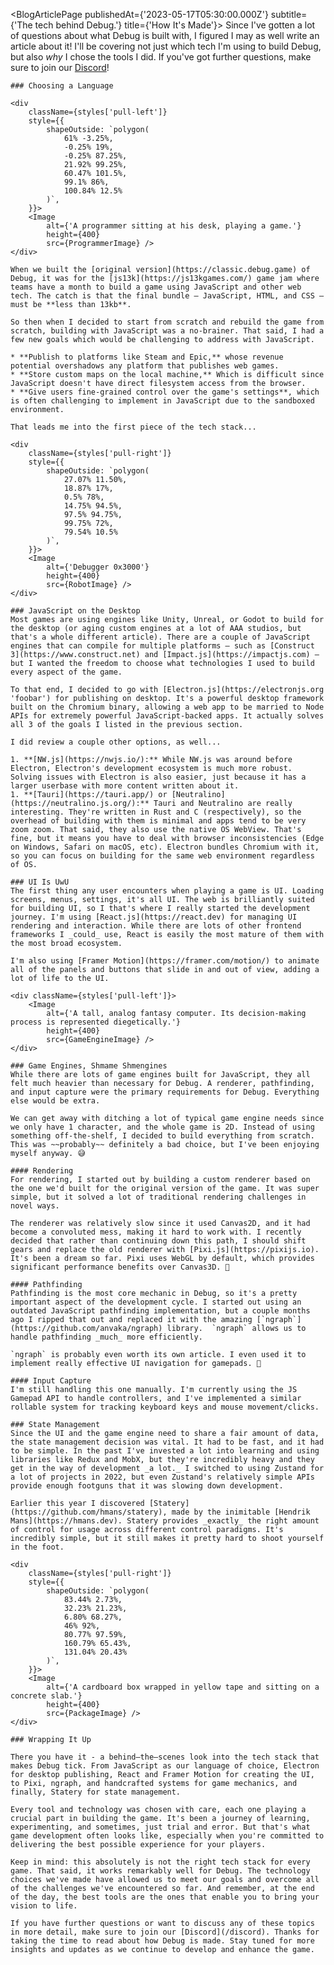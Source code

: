 


<BlogArticlePage
	publishedAt={'2023-05-17T05:30:00.000Z'}
	subtitle={'The tech behind Debug.'}
	title={'How It\'s Made'}>
	Since I've gotten a lot of questions about what Debug is built with, I figured I may as well write an article about it! I'll be covering not just which tech I\'m using to build Debug, but also _why_ I chose the tools I did. If you've got further questions, make sure to join our [Discord](/discord)!

	### Choosing a Language

	<div
		className={styles['pull-left']}
		style={{
			shapeOutside: `polygon(
				61% -3.25%,
				-0.25% 19%,
				-0.25% 87.25%,
				21.92% 99.25%,
				60.47% 101.5%,
				99.1% 86%,
				100.84% 12.5%
			)`,
		}}>
		<Image
			alt={'A programmer sitting at his desk, playing a game.'}
			height={400}
			src={ProgrammerImage} />
	</div>

	When we built the [original version](https://classic.debug.game) of Debug, it was for the [js13k](https://js13kgames.com/) game jam where teams have a month to build a game using JavaScript and other web tech. The catch is that the final bundle — JavaScript, HTML, and CSS — must be **less than 13kb**.

	So then when I decided to start from scratch and rebuild the game from scratch, building with JavaScript was a no-brainer. That said, I had a few new goals which would be challenging to address with JavaScript.

	* **Publish to platforms like Steam and Epic,** whose revenue potential overshadows any platform that publishes web games.
	* **Store custom maps on the local machine,** Which is difficult since JavaScript doesn't have direct filesystem access from the browser.
	* **Give users fine-grained control over the game's settings**, which is often challenging to implement in JavaScript due to the sandboxed environment.

	That leads me into the first piece of the tech stack...

	<div
		className={styles['pull-right']}
		style={{
			shapeOutside: `polygon(
				27.07% 11.50%,
				18.87% 17%,
				0.5% 78%,
				14.75% 94.5%,
				97.5% 94.75%,
				99.75% 72%,
				79.54% 10.5%
			)`,
		}}>
		<Image
			alt={'Debugger 0x3000'}
			height={400}
			src={RobotImage} />
	</div>

	### JavaScript on the Desktop
	Most games are using engines like Unity, Unreal, or Godot to build for the desktop (or aging custom engines at a lot of AAA studios, but that's a whole different article). There are a couple of JavaScript engines that can compile for multiple platforms — such as [Construct 3](https://www.construct.net) and [Impact.js](https://impactjs.com) — but I wanted the freedom to choose what technologies I used to build every aspect of the game.

	To that end, I decided to go with [Electron.js](https://electronjs.org 'foobar') for publishing on desktop. It's a powerful desktop framework built on the Chromium binary, allowing a web app to be married to Node APIs for extremely powerful JavaScript-backed apps. It actually solves all 3 of the goals I listed in the previous section.

	I did review a couple other options, as well...

	1. **[NW.js](https://nwjs.io/):** While NW.js was around before Electron, Electron's development ecosystem is much more robust. Solving issues with Electron is also easier, just because it has a larger userbase with more content written about it.
	1. **[Tauri](https://tauri.app/) or [Neutralino](https://neutralino.js.org/):** Tauri and Neutralino are really interesting. They're written in Rust and C (respectively), so the overhead of building with them is minimal and apps tend to be very zoom zoom. That said, they also use the native OS WebView. That's fine, but it means you have to deal with browser inconsistencies (Edge on Windows, Safari on macOS, etc). Electron bundles Chromium with it, so you can focus on building for the same web environment regardless of OS.

	### UI Is UwU
	The first thing any user encounters when playing a game is UI. Loading screens, menus, settings, it's all UI. The web is brilliantly suited for building UI, so I that's where I really started the development journey. I'm using [React.js](https://react.dev) for managing UI rendering and interaction. While there are lots of other frontend frameworks I _could_ use, React is easily the most mature of them with the most broad ecosystem.

	I'm also using [Framer Motion](https://framer.com/motion/) to animate all of the panels and buttons that slide in and out of view, adding a lot of life to the UI.

	<div className={styles['pull-left']}>
		<Image
			alt={'A tall, analog fantasy computer. Its decision-making process is represented diegetically.'}
			height={400}
			src={GameEngineImage} />
	</div>

	### Game Engines, Shmame Shmengines
	While there are lots of game engines built for JavaScript, they all felt much heavier than necessary for Debug. A renderer, pathfinding, and input capture were the primary requirements for Debug. Everything else would be extra.

	We can get away with ditching a lot of typical game engine needs since we only have 1 character, and the whole game is 2D. Instead of using something off-the-shelf, I decided to build everything from scratch. This was ~~probably~~ definitely a bad choice, but I've been enjoying myself anyway. 😅

	#### Rendering
	For rendering, I started out by building a custom renderer based on the one we'd built for the original version of the game. It was super simple, but it solved a lot of traditional rendering challenges in novel ways.

	The renderer was relatively slow since it used Canvas2D, and it had become a convoluted mess, making it hard to work with. I recently decided that rather than continuing down this path, I should shift gears and replace the old renderer with [Pixi.js](https://pixijs.io). It's been a dream so far. Pixi uses WebGL by default, which provides significant performance benefits over Canvas3D. 🤩

	#### Pathfinding
	Pathfinding is the most core mechanic in Debug, so it's a pretty important aspect of the development cycle. I started out using an outdated JavaScript pathfinding implementation, but a couple months ago I ripped that out and replaced it with the amazing [`ngraph`](https://github.com/anvaka/ngraph) library.  `ngraph` allows us to handle pathfinding _much_ more efficiently.

	`ngraph` is probably even worth its own article. I even used it to implement really effective UI navigation for gamepads. 👀

	#### Input Capture
	I'm still handling this one manually. I'm currently using the JS Gamepad API to handle controllers, and I've implemented a similar rollable system for tracking keyboard keys and mouse movement/clicks.

	### State Management
	Since the UI and the game engine need to share a fair amount of data, the state management decision was vital. It had to be fast, and it had to be simple. In the past I've invested a lot into learning and using libraries like Redux and MobX, but they're incredibly heavy and they get in the way of development _a lot._ I switched to using Zustand for a lot of projects in 2022, but even Zustand's relatively simple APIs provide enough footguns that it was slowing down development.

	Earlier this year I discovered [Statery](https://github.com/hmans/statery), made by the inimitable [Hendrik Mans](https://hmans.dev). Statery provides _exactly_ the right amount of control for usage across different control paradigms. It's incredibly simple, but it still makes it pretty hard to shoot yourself in the foot.

	<div
		className={styles['pull-right']}
		style={{
			shapeOutside: `polygon(
				83.44% 2.73%,
				32.23% 21.23%,
				6.80% 68.27%,
				46% 92%,
				80.77% 97.59%,
				160.79% 65.43%,
				131.04% 20.43%
			)`,
		}}>
		<Image
			alt={'A cardboard box wrapped in yellow tape and sitting on a concrete slab.'}
			height={400}
			src={PackageImage} />
	</div>

	### Wrapping It Up

	There you have it - a behind–the–scenes look into the tech stack that makes Debug tick. From JavaScript as our language of choice, Electron for desktop publishing, React and Framer Motion for creating the UI, to Pixi, ngraph, and handcrafted systems for game mechanics, and finally, Statery for state management.

	Every tool and technology was chosen with care, each one playing a crucial part in building the game. It's been a journey of learning, experimenting, and sometimes, just trial and error. But that's what game development often looks like, especially when you're committed to delivering the best possible experience for your players.

	Keep in mind: this absolutely is not the right tech stack for every game. That said, it works remarkably well for Debug. The technology choices we've made have allowed us to meet our goals and overcome all of the challenges we've encountered so far. And remember, at the end of the day, the best tools are the ones that enable you to bring your vision to life.

	If you have further questions or want to discuss any of these topics in more detail, make sure to join our [Discord](/discord). Thanks for taking the time to read about how Debug is made. Stay tuned for more insights and updates as we continue to develop and enhance the game.
</BlogArticlePage>
